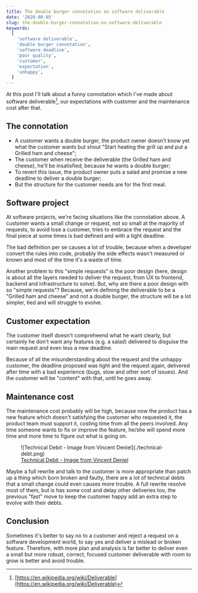 ```yaml
---
title: The double burger connotation on software deliverable
date: '2020-08-05'
slug: the-double-burger-connotation-on-software-deliverable
keywords:
  [
    'software deliverable',
    'double burger connotation',
    'software deadline',
    'poor quality',
    'customer',
    'expectation',
    'unhappy',
  ]
---
```


At this post I'll talk about a funny connotation which I've made about software deliverable[^1], our
expectations with customer and the maintenance cost after that.

## The connotation

- A customer wants a double burger, the product owner doesn't know yet what the customer wants but
  shout "Start heating the grill up and put a Grilled ham and cheese";
- The customer when receive the deliverable (the Grilled ham and cheese), he'll be insatisfied,
  because he wants a double burger;
- To revert this issue, the product owner puts a salad and promise a new deadline to deliver a
  double burger;
- But the structure for the customer needs are for the first meal.

## Software project

At software projects, we're facing situations like the connotation above. A customer wants a small
change or request, not so small at the majority of requests, to avoid lose a customer, tries to
embrace the request and the final piece at some times is bad defined and with a tight deadline.

The bad definition per se causes a lot of trouble, because when a developer convert the rules into
code, probably the side effects wasn't measured or known and most of the time it's a waste of time.

Another problem to this "simple requests" is the poor design (here, design is about all the layers
needed to deliver the request, from UX to frontend, backend and infrastructure to solve). But, why
are there a poor design with so "simple requests"? Because, we're defining the deliverable to be a
"Grilled ham and cheese" and not a double burger, the structure will be a lot simpler, tied and will
struggle to evolve.

## Customer expectation

The customer itself doesn't compreheend what he want clearly, but certainly he don't want any
features (e.g. a salad) delivered to disguise the main request and even less a new deadline.

Because of all the misunderstanding about the request and the unhappy customer, the deadline
proposed was tight and the request again, delivered after time with a bad experience (bugs, slow and
other sort of issues). And the customer will be "content" with that, until he goes away.

## Maintenance cost

The maintenance cost probably will be high, because now the product has a new feature which doesn't
satisfying the customer who requested it, the product team must support it, costing time from all
the peers involved. Any time someone wants to fix or improve the feature, he/she will spend more
time and more time to figure out what is going on.

<figure>
![Technical Debit - Image from Vincent Deniel](./technical-debt.png)
<figcaption class='flex flex-row items-center justify-center text-gray-700 text-sm'>
  <a href="https://vincentdnl.com/drawings/technical-debt" target="_blank" rel="noopener noreferrer">Technical Debit - Image from Vincent Deniel</a>
</figcaption>
</figure>

Maybe a full rewrite and talk to the customer is more appropriate than patch up a thing which born
broken and faulty, there are a lot of technical debts that a small change could even causes more
trouble. A full rewrite resolve most of them, but is has some cost and delay other deliveries too,
the previous "fast" move to keep the customer happy add an extra step to evolve with their debts.

## Conclusion

Sometimes it's better to say no to a customer and reject a request on a software development
world, to say yes and deliver a mislead or broken feature. Therefore, with more plan and analysis is
far better to deliver even a small but more robust, correct, focused customer deliverable with room
to grow is better and avoid trouble.

[^1]: [https://en.wikipedia.org/wiki/Deliverable](https://en.wikipedia.org/wiki/Deliverable)
